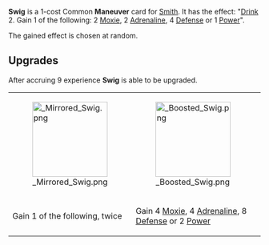 {{Reupload}}

{{Card
|character = Smith
|rarity = Common
|decktype = Battle
|cardtype = Maneuver
|keywords = [[Drink]], [[Moxie]], [[Adrenaline]], [[Defense]], [[Power]]
|upgradeable = Yes
|expreq = 9
|upgrade1 = Mirrored Swig
|upgrade2 = Boosted Swig}}

{{Quote|This is great! What do you call it?}}

'''Swig''' is a 1-cost Common '''Maneuver''' card for [[Smith]]. It has the effect: "[[Drink]] 2. Gain 1 of the following: 2 [[Moxie]], 2 [[Adrenaline]], 4 [[Defense]] or 1 [[Power]]".

The gained effect is chosen at random.

==Upgrades==
After accruing 9 experience '''Swig''' is able to be upgraded.

{| class="wikitable" style="text-align:center"
|-
|[[File: Mirrored Swig.png|150px]]
|[[File: Boosted Swig.png|150px]]
|-
!Gain 1 of the following, twice
!Gain 4 [[Moxie]], 4 [[Adrenaline]], 8 [[Defense]] or 2 [[Power]]
|}